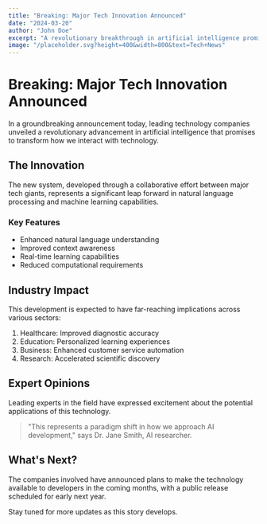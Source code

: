 ```yaml
---
title: "Breaking: Major Tech Innovation Announced"
date: "2024-03-20"
author: "John Doe"
excerpt: "A revolutionary breakthrough in artificial intelligence promises to transform how we interact with technology."
image: "/placeholder.svg?height=400&width=800&text=Tech+News"
---
```


# Breaking: Major Tech Innovation Announced

In a groundbreaking announcement today, leading technology companies unveiled a revolutionary advancement in artificial intelligence that promises to transform how we interact with technology.

## The Innovation

The new system, developed through a collaborative effort between major tech giants, represents a significant leap forward in natural language processing and machine learning capabilities.

### Key Features

- Enhanced natural language understanding
- Improved context awareness
- Real-time learning capabilities
- Reduced computational requirements

## Industry Impact

This development is expected to have far-reaching implications across various sectors:

1. Healthcare: Improved diagnostic accuracy
2. Education: Personalized learning experiences
3. Business: Enhanced customer service automation
4. Research: Accelerated scientific discovery

## Expert Opinions

Leading experts in the field have expressed excitement about the potential applications of this technology.

> "This represents a paradigm shift in how we approach AI development," says Dr. Jane Smith, AI researcher.

## What's Next?

The companies involved have announced plans to make the technology available to developers in the coming months, with a public release scheduled for early next year.

Stay tuned for more updates as this story develops. 